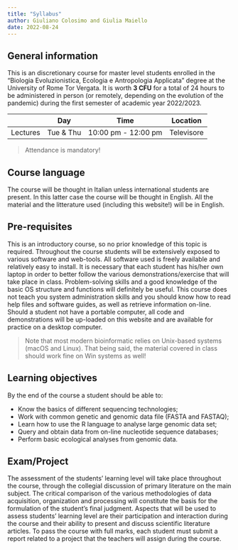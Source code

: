 ```yaml
---
title: "Syllabus"
author: Giuliano Colosimo and Giulia Maiello
date: 2022-08-24
---
```


## General information

This is an discretionary course for master level students enrolled in the "Biologia Evoluzionistica, Ecologia e Antropologia Applicata" degree at the University of Rome Tor Vergata. It is worth **3 CFU** for a total of 24 hours to be administered in person (or remotely, depending on the evolution of the pandemic) during the first semester of academic year 2022/2023.

|           | Day       | Time                    | Location        |
|-----------|-----------|-------------------------|-----------------|
| Lectures  | Tue & Thu | 10:00 pm - 12:00 pm     | Televisore      |

> Attendance is mandatory!

## Course language

The course will be thought in Italian unless international students are present. In this latter case the course will be thought in English. All the material and the litterature used (including this website!) will be in English.

## Pre-requisites

This is an introductory course, so no prior knowledge of this topic is required. Throughout the course students will be extensively exposed to various software and web-tools. All software used is freely available and relatively easy to install. It is necessary that each student has his/her own laptop in order to better follow the various demonstrations/exercise that will take place in class. Problem-solving skills and a good knowledge of the basic OS structure and functions will definitely be useful. This course does not teach you system administration skills and you should know how to read help files and software guides, as well as retrieve information on-line. Should a student not have a portable computer, all code and demonstrations will be up-loaded on this website and are available for practice on a desktop computer.

> Note that most modern bioinformatic relies on Unix-based systems (macOS and Linux). That being said, the material covered in class should work fine on Win systems as well!

## Learning objectives

By the end of the course a student should be able to:

- Know the basics of different sequencing technologies;
- Work with common genetic and genomic data file (FASTA and FASTAQ);
- Learn how to use the R language to analyse large genomic data set;
- Query and obtain data from on-line nucleotide sequence databases;
- Perform basic ecological analyses from genomic data.


## Exam/Project

The assessment of the students' learning level will take place throughout the course, through the collegial discussion of primary literature on the main subject. The critical comparison of the various methodologies of data acquisition, organization and processing will constitute the basis for the formulation of the student's final judgment. Aspects that will be used to assess students' learning level are their participation and interaction during the course and their ability to present and discuss scientific literature articles. To pass the course with full marks, each student must submit a report related to a project that the teachers will assign during the course.
